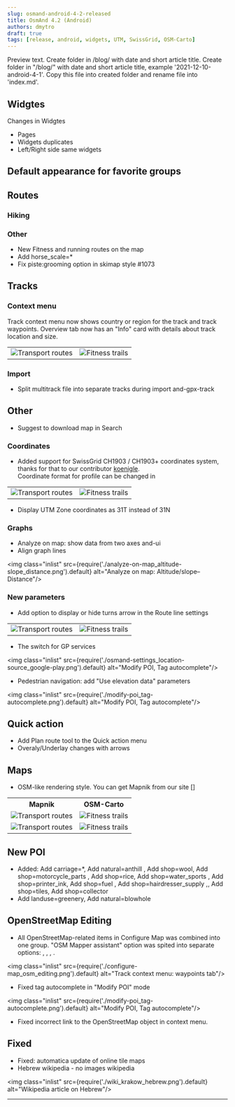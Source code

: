 ```yaml
---
slug: osmand-android-4-2-released
title: OsmAnd 4.2 (Android)
authors: dmytro
draft: true
tags: [release, android, widgets, UTM, SwissGrid, OSM-Carto]
---
```


Preview text.
Create folder in /blog/ with date and short article title.
Create folder in "/blog/" with date and short article title, example '2021-12-10-android-4-1'.
Copy this file into created folder and rename file into 'index.md'.

<!--truncate-->

<Translate android="yes" id="configure_profile" />

## Widgtes
Changes in Widgtes
* Pages
* Widgets duplicates
* Left/Right side same widgets

## Default appearance for favorite groups


## Routes
### Hiking

### Other

* New Fitness and running routes on the map
* Add horse_scale=*
* Fix piste:grooming option in skimap style #1073

## Tracks

### Context menu
Track context menu now shows country or region for the track and track waypoints. Overview tab now has an "Info" card with details about track location and size.

<table class="blogimage">
    <tr>
        <td><img src={require('./ctx-menu_track_location.png').default} alt="Transport routes"/></td>
        <td><img src={require('./ctx-menu_track_overview_info.png').default} alt="Fitness trails"/></td>
    </tr>
</table> 



### Import
* Split multitrack file into separate tracks during import and-gpx-track



## Other
* Suggest to download map in Search

### Coordinates

* Added support for SwissGrid CH1903 / CH1903+ coordinates system, thanks for that to our contributor [koenigle](https://github.com/koenigle).  
Coordinate format for profile can be changed in <Translate android="true" ids="shared_string_menu,shared_string_settings,configure_profile,general_settings_2,coordinates_format" />

<table class="blogimage">
  <tr>
    <td><img src={require('./coordinates-format_swiss-grid.png').default} alt="Transport routes"/></td>
    <td><img src={require('./context-menu_coordinate_swiss-grid.png').default} alt="Fitness trails"/></td>
    </tr>
</table> 

* Display UTM Zone coordinates as 31T instead of 31N


### Graphs
* Analyze on map: show data from two axes and-ui
* Align graph lines

<img class="inlist" src={require('./analyze-on-map_altitude-slope_distance.png').default} alt="Analyze on map: Altitude/slope–Distance"/>


### New parameters

* Add option to display or hide turns arrow in the Route line settings

<table class="blogimage">
  <tr>
    <td><img src={require('./route-line_turn-arrows_visible.png').default} alt="Transport routes"/></td>
    <td><img src={require('./route-line_turn-arrows_hidden.png').default} alt="Fitness trails"/></td>
    </tr>
</table> 

* The switch for GP services

<img class="inlist" src={require('./osmand-settings_location-source_google-play.png').default} alt="Modify POI, Tag autocomplete"/>

* Pedestrian navigation: add "Use elevation data" parameters

<img class="inlist" src={require('./modify-poi_tag-autocomplete.png').default} alt="Modify POI, Tag autocomplete"/>


## Quick action

* Add Plan route tool to the Quick action menu
* Overaly/Underlay changes with arrows


## Maps

* OSM-like rendering style. You can get Mapnik from our site []

<table class="blogimage">
    <tr>
        <th>Mapnik</th>
        <th>OSM-Carto</th>
    </tr>
    <tr>
        <td><img src={require('./map_mapnik_z14.png').default} alt="Transport routes"/></td>
        <td><img src={require('./map_osm-carto_z14.png').default} alt="Fitness trails"/></td>
    </tr>
    <tr>
        <td><img src={require('./map_mapnik_z17.png').default} alt="Transport routes"/></td>
        <td><img src={require('./map_osm-carto_z17.png').default} alt="Fitness trails"/></td>
    </tr>
</table> 



## New POI

* Added: Add carriage=*, Add natural=anthill , Add shop=wool, Add shop=motorcycle_parts , Add shop=rice, Add shop=water_sports , Add shop=printer_ink, Add shop=fuel , Add shop=hairdresser_supply ,, Add shop=tiles, Add shop=collector 
* Add landuse=greenery, Add natural=blowhole

## OpenStreetMap Editing

* All OpenStreetMap-related items in Configure Map was combined into one group.  "OSM Mapper assistant" option was spited into separate options: <Translate android="true" id="rendering_attr_OSMMapperAssistantFixme_name"/>, <Translate android="true" id="rendering_attr_OSMMapperAssistantNote_name"/>, <Translate android="true" id="rendering_attr_OSMMapperAssistantIconsLowZooms_name"/>, <Translate android="true" id="rendering_attr_OSMMapperAssistantWaterwayTunnels_name"/>.

<img class="inlist" src={require('./configure-map_osm_editing.png').default} alt="Track context menu: waypoints tab"/>


* Fixed tag autocomplete in "Modify POI" mode

<img class="inlist" src={require('./modify-poi_tag-autocomplete.png').default} alt="Modify POI, Tag autocomplete"/>

* Fixed incorrect link to the OpenStreetMap object in context menu. 


## Fixed

* Fixed: automatica update of online tile maps
* Hebrew wikipedia - no images wikipedia

<img class="inlist" src={require('./wiki_krakow_hebrew.png').default} alt="Wikipedia article on Hebrew"/>


_________________________________________________

<AndroidStore/>

